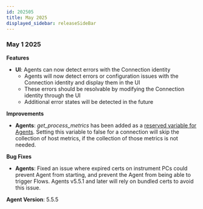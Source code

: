 ```yaml
---
id: 202505
title: May 2025
displayed_sidebar: releaseSideBar
---
```

### May 1 2025

**Features**
- **UI**: Agents can now detect errors with the Connection identity
  - Agents will now detect errors or configuration issues with the Connection identity and display them in the UI
  - These errors should be resolvable by modifying the Connection identity through the UI
  - Additional error states will be detected in the future

**Improvements** 
- **Agents**: _get_process_metrics_ has been added as a [reserved variable for Agents](../app/agents/Agent#generic-reserved-variables). Setting this variable to false for a connection will skip the collection of host metrics, if the collection of those metrics is not needed.

**Bug Fixes**
- **Agents**: Fixed an issue where expired certs on instrument PCs could prevent Agent from starting, and prevent the Agent from being able to trigger Flows.  Agents v5.5.1 and later will rely on bundled certs to avoid this issue.

**Agent Version**: 5.5.5

